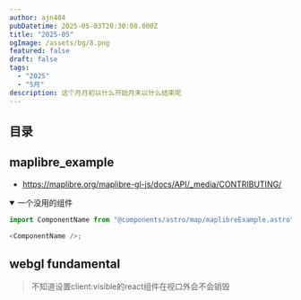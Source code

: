 ```yaml
---
author: ajn404
pubDatetime: 2025-05-03T20:30:08.000Z
title: "2025-05"
ogImage: /assets/bg/8.png
featured: false
draft: false
tags:
  - "2025"
  - "5月"
description: 这个月月初以什么开始月末以什么结束呢
---
```


## 目录

## maplibre_example

- https://maplibre.org/maplibre-gl-js/docs/API/_media/CONTRIBUTING/

<details open>
<summary>一个没用的组件</summary>

```js
import ComponentName from "@components/astro/map/maplibreExample.astro";

<ComponentName />;
```

</details>

## webgl fundamental


<Fundamental client:visible />

> 不知道设置client:visible的react组件在视口外会不会销毁
